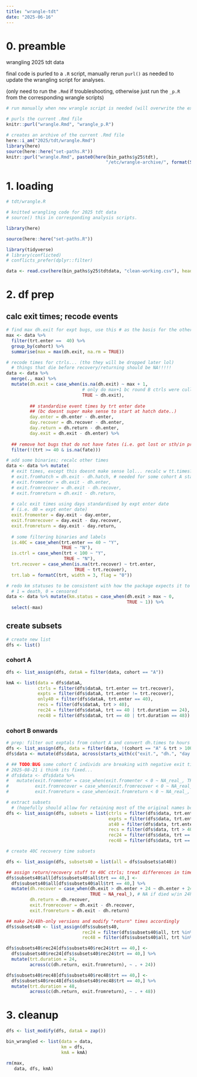 ```yaml
---
title: "wrangle-tdt"
date: "2025-06-16"
---
```


# 0. preamble

wrangling 2025 tdt data

final code is purled to a `.R` script, manually rerun `purl()` as needed to update the wrangling script for analyses.

(only need to run the `.Rmd` if troubleshooting, otherwise just run the `_p.R` from the corresponding wrangle scripts)

```r
# run manually when new wrangle script is needed (will overwrite the existing .R)

# purls the current .Rmd file
knitr::purl("wrangle.Rmd", "wrangle_p.R")

# creates an archive of the current .Rmd file
here::i_am("2025/tdt/wrangle.Rmd")
library(here)
source(here::here("set-paths.R"))
knitr::purl("wrangle.Rmd", paste0(here(bin_paths$y25$tdt), 
                                      "/etc/wrangle-archive/", format(Sys.time(), "%y%m%d"), "_wrangle_p.R"))
```


# 1. loading

```r
# tdt/wrangle.R

# knitted wrangling code for 2025 tdt data
# source() this in corresponding analysis scripts.
```

```r
library(here)

source(here::here("set-paths.R"))

library(tidyverse)
# library(conflicted)
# conflicts_prefer(dplyr::filter)
```

```r
data <- read.csv(here(bin_paths$y25$tdtdata, "clean-working.csv"), header = TRUE)
```

# 2. df prep

## calc exit times; recode events

```r
# find max dh.exit for expt bugs, use this # as the basis for the others (add +1 to it?)
max <- data %>%
  filter(trt.enter ==  40) %>%
  group_by(cohort) %>%
  summarise(max = max(dh.exit, na.rm = TRUE))

# recode times for ctrls... (tho they will be dropped later lol)
  # things that die before recovery/returning should be NA!!!!!
data <- data %>%
  merge(., max) %>%
  mutate(dh.exit = case_when(is.na(dh.exit) ~ max + 1, 
                             # only do max+1 bc round B ctrls were culled after +1 day
                             TRUE ~ dh.exit), 
         
         ## standardise event times by trt enter date 
         ## (bc doesnt super make sense to start at hatch date..)
         day.enter = dh.enter - dh.enter,
         day.recover = dh.recover - dh.enter,
         day.return = dh.return - dh.enter,
         day.exit = dh.exit - dh.enter) %>%
  
  ## remove hot bugs that do not have fates (i.e. got lost or sth/in progress)
  filter(!(trt >= 40 & is.na(fate)))

```

```r
# add some binaries; recalc other times
data <- data %>% mutate(
  # exit times, except this doesnt make sense lol... recalc w tt.times?
  # exit.fromhatch = dh.exit - dh.hatch, # needed for some cohort A stats if u want to bother fixing this
  # exit.fromenter = dh.exit - dh.enter,
  # exit.fromrecover = dh.exit - dh.recover,
  # exit.fromreturn = dh.exit - dh.return,
  
  # calc exit times using days standardised by expt enter date
  # (i.e. d0 = expt enter date)
  exit.fromenter = day.exit - day.enter,
  exit.fromrecover = day.exit - day.recover,
  exit.fromreturn = day.exit - day.return,
  
  # some filtering binaries and labels
  is.40C = case_when(trt.enter == 40 ~ "Y",
                     TRUE ~ "N"),
  is.ctrl = case_when(trt < 100 ~ "Y",
                      TRUE ~ "N"),
  trt.recover = case_when(is.na(trt.recover) ~ trt.enter,
                          TRUE ~ trt.recover),
  trt.lab = formatC(trt, width = 3, flag = "0"))

# redo km statuses to be consistent with how the package expects it to be coded
  # 1 = death, 0 = censored
data <- data %>% mutate(km.status = case_when(dh.exit > max ~ 0,
                                              TRUE ~ 1)) %>%
  select(-max)
```

## create subsets

```r
# create new list
dfs <- list()
```
### cohort A
```r
dfs <- list_assign(dfs, dataA = filter(data, cohort == "A"))

kmA <- list(data = dfs$dataA,
            ctrls = filter(dfs$dataA, trt.enter == trt.recover),
            expts = filter(dfs$dataA, trt.enter != trt.recover),
            only40 = filter(dfs$dataA, trt.enter == 40),
            recs = filter(dfs$dataA, trt > 40),
            rec24 = filter(dfs$dataA, trt == 40 | trt.duration == 24),
            rec48 = filter(dfs$dataA, trt == 40 | trt.duration == 48))

```

### cohort B onwards
```r
# prep: filter out exptals from cohort A and convert dh.times to hours
dfs <- list_assign(dfs, data = filter(data, !(cohort == "A" & trt > 100)))
dfs$data <- mutate(dfs$data, across(starts_with(c("exit.", "dh.", "day.")), ~ . * 24))

# ## TODO:BUG some cohort C individs are breaking with negative exit times (keep this until fixed)
# 2025-08-21 i think its fixed...
# dfs$data <- dfs$data %>%
#   mutate(exit.fromenter = case_when(exit.fromenter < 0 ~ NA_real_, TRUE ~ as.numeric(exit.fromenter)),
#          exit.fromrecover = case_when(exit.fromrecover < 0 ~ NA_real_, TRUE ~ as.numeric(exit.fromrecover)),
#          exit.fromreturn = case_when(exit.fromreturn < 0 ~ NA_real_, TRUE ~ as.numeric(exit.fromreturn)))

# extract subsets
  # (hopefully should allow for retaining most of the original names bc im too lazy to change them...)
dfs <- list_assign(dfs, subsets = list(ctrls = filter(dfs$data, trt.enter == trt.recover),
                                       expts = filter(dfs$data, trt.enter != trt.recover),
                                       at40 = filter(dfs$data, trt.enter == 40),
                                       recs = filter(dfs$data, trt > 40),
                                       rec24 = filter(dfs$data, trt == 40 | trt.duration == 24),
                                       rec48 = filter(dfs$data, trt == 40 | trt.duration == 48)))
```

```r
# create 40C recovery time subsets

dfs <- list_assign(dfs, subsets40 = list(all = dfs$subsets$at40))

## assign return/recovery stuff to 40C ctrls; treat differences in time as "0"
dfs$subsets40$all[dfs$subsets40$all$trt == 40,] <- 
  dfs$subsets40$all[dfs$subsets40$all$trt == 40,] %>% 
  mutate(dh.recover = case_when(dh.exit > dh.enter + 24 ~ dh.enter + 24,
                                TRUE ~ NA_real_), # NA if died w/in 24h of entering
         dh.return = dh.recover,
         exit.fromrecover = dh.exit - dh.recover,
         exit.fromreturn = dh.exit - dh.return)

## make 24/48h-only versions and modify "return" times accordingly
dfs$subsets40 <- list_assign(dfs$subsets40, 
                             rec24 = filter(dfs$subsets40$all, trt %in% c(40, 119, 126, 133)),
                             rec48 = filter(dfs$subsets40$all, trt %in% c(40, 219, 226, 233)))

dfs$subsets40$rec24[dfs$subsets40$rec24$trt == 40,] <- 
  dfs$subsets40$rec24[dfs$subsets40$rec24$trt == 40,] %>%
  mutate(trt.duration = 24,
         across(c(dh.return, exit.fromreturn), ~ . + 24))

dfs$subsets40$rec48[dfs$subsets40$rec48$trt == 40,] <- 
  dfs$subsets40$rec48[dfs$subsets40$rec48$trt == 40,] %>%
  mutate(trt.duration = 48,
         across(c(dh.return, exit.fromreturn), ~ . + 48))
```


# 3. cleanup

```r
dfs <- list_modify(dfs, dataA = zap())

bin_wrangled <- list(data = data,
                     km = dfs,
                     kmA = kmA)

rm(max,
   data, dfs, kmA)
```


